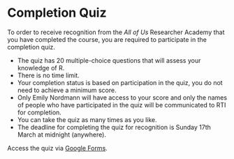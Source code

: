 
# Completion Quiz

To order to receive recognition from the *All of Us* Researcher Academy that you have completed the course, you are required to participate in the completion quiz. 

* The quiz has 20 multiple-choice questions that will assess your knowledge of R. 
* There is no time limit.
* Your completion status is based on participation in the quiz, you do not need to achieve a minimum score.
* Only Emily Nordmann will have access to your score and only the names of people who have participated in the quiz will be communicated to RTI for completion.
* You can take the quiz as many times as you like.
* The deadline for completing the quiz for recognition is Sunday 17th March at midnight (anywhere).

Access the quiz via [Google Forms](https://forms.gle/qyXop2fsA87RLJ9p8).